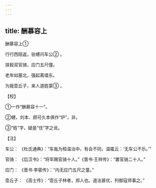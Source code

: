 ```yaml
---
---
---
```

title: 酬慕容上
---



酬慕容上①


行行西陌返，驻幰问车公② 。

挟毂双官骑，应门五尺僮。

老年如塞北，强起离墙东。

为报壶丘子，来人道姓蒙③ 。

【校】

①一作“酬慕容十一”。

②幰，刘本、顾可久本俱作“炉”，非。

③“姓”字，疑是“住”字之讹。

【注】

车公： 《杜氏通典》：“车胤为桓温治中，有会不同，温辄云：‘无车公不乐。’”

官骑： 《后汉书》：“将军赐官骑十人。”《晋书·王祥传》：“置官骑二十人。”

应门： 《晋书·李密传》：“内无应门五尺之童。”

壶丘子： 《高士传》：“壶丘子林者，郑人也。道法甚优，列御寇师事之。”